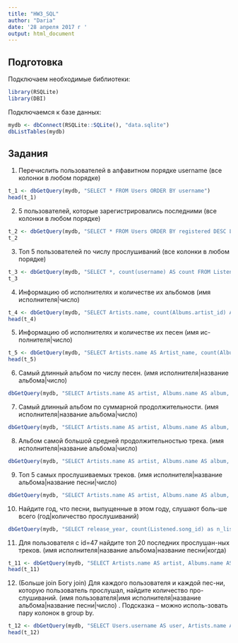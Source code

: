 ---
title: "HW3_SQL"
author: "Daria"
date: '28 апреля 2017 г '
output: html_document
---

## Подготовка

Подключаем необходимые библиотеки:

```{r}
library(RSQLite)
library(DBI)
```

Подключаемся к базе данных:

```{r}
mydb <- dbConnect(RSQLite::SQLite(), "data.sqlite")
dbListTables(mydb)
```

## Задания

1. Перечислить пользователей в алфавитном порядке username (все колонки в любом порядке)

```{r}

t_1 <- dbGetQuery(mydb, "SELECT * FROM Users ORDER BY username")
head(t_1)
```

2. 5 пользователей, которые зарегистрировались последними (все колонки в любом порядке)

```{r}
t_2 <- dbGetQuery(mydb, "SELECT * FROM Users ORDER BY registered DESC LIMIT 5")
t_2
```

3. Топ 5 пользователей по числу прослушиваний (все колонки в любом порядке)

```{r}
t_3 <- dbGetQuery(mydb, "SELECT *, count(username) AS count FROM Listened JOIN Users WHERE Users.id = Listened.user_id GROUP BY username ORDER BY count DESC LIMIT 5")
t_3
```


4. Информацию об исполнителях и количестве их альбомов (имя исполнителя|число)

```{r}

t_4 <- dbGetQuery(mydb, "SELECT Artists.name, count(Albums.artist_id) AS albums FROM Albums JOIN Artists WHERE Albums.artist_id = Artists.id GROUP BY artist_id")
head(t_4)
```

5. Информацию об исполнителях и количестве их песен (имя ис-полнителя|число)

```{r}
t_5 <- dbGetQuery(mydb, "SELECT Artists.name AS Artist_name, count(Albums.artist_id) AS songs FROM Artists JOIN Albums JOIN Songs WHERE Artists.id = Albums.artist_id AND Albums.id = Songs.Album_id GROUP BY Artists.id")
head(t_5)
```

6. Самый длинный альбом по числу песен. (имя исполнителя|название альбома|число)

```{r}
dbGetQuery(mydb, "SELECT Artists.name AS artist, Albums.name AS album, count(Songs.id) AS all_songs FROM Songs JOIN Albums ON Songs.album_id = Albums.id JOIN Artists ON Albums.artist_id = Artists.id GROUP BY Albums.name ORDER BY all_songs DESC LIMIT 1")

```

7. Самый длинный альбом по суммарной продолжительности. (имя исполнителя|название альбома|число)

```{r}
dbGetQuery(mydb, "SELECT Artists.name AS artist, Albums.name AS album, total(duration) FROM Artists JOIN Albums JOIN Songs WHERE Artists.id = Albums.artist_id AND Albums.id = Songs.Album_id GROUP BY Albums.id ORDER BY total(duration) DESC LIMIT 1")
```

8. Альбом самой большой средней продолжительностью трека. (имя исполнителя|название альбома|число)

```{r}
dbGetQuery(mydb, "SELECT Artists.name AS artist, Albums.name AS album, sum(duration)/count(Songs.id) AS mean_duration FROM Songs JOIN Albums ON Songs.album_id = Albums.id JOIN Artists ON Albums.artist_id = Artists.id GROUP BY Albums.id ORDER BY mean_duration DESC LIMIT 1")

```


9. Топ 5 самых прослушиваемых треков. (имя исполнителя|название
альбома|название песни|число)

```{r}
dbGetQuery(mydb, "SELECT Artists.name AS artist, Albums.name AS album, Songs.name AS song,  count(song_id) AS n_listening FROM Listened JOIN Songs JOIN Albums JOIN Artists WHERE Listened.song_id = Songs.id AND Songs.album_id = Albums.id AND Artists.id = Albums.artist_id GROUP BY song_id ORDER BY n_listening DESC LIMIT 5")

```

10. Найдите год, что песни, выпущенные в этом году, слушают боль-ше всего (год|количество прослушиваний)
```{r}
dbGetQuery(mydb, "SELECT release_year, count(Listened.song_id) as n_listening FROM Listened JOIN Songs JOIN Albums JOIN Artists WHERE Songs.id = Listened.song_id AND Albums.id = Songs.album_id AND Artists.id = Albums.artist_id GROUP BY Albums.release_year ORDER BY n_listening DESC LIMIT 1")

```


11. Для пользователя с id=47 найдите топ 20 последних прослушан-ных треков. (имя исполнителя|название альбома|название песни|когда)

```{r}
t_11 <- dbGetQuery(mydb, "SELECT Artists.name AS artist, Albums.name AS album, Songs.name AS song, Listened.start_time AS time FROM Listened JOIN Songs JOIN Albums JOIN Artists JOIN Users WHERE Songs.id = Listened.song_id AND Albums.id = Songs.album_id AND Artists.id = Albums.artist_id AND Users.id = Listened.user_id AND Users.id = 47 ORDER BY Listened.start_time DESC LIMIT 20")
head(t_11)

```

12. (Больше join Богу join) Для каждого пользователя и каждой пес-ни, которую пользователь прослушал, найдите количество про-слушиваний. (имя пользователя|имя исполнителя|название
альбома|название песни|число) . Подсказка – можно исполь-зовать пару колонок в group by.

```{r}
t_12 <- dbGetQuery(mydb, "SELECT Users.username AS user, Artists.name AS artist_name, Albums.name AS album_name, Songs.name AS song_name, count(Listened.start_time) AS listened FROM Songs JOIN Albums ON Songs.album_id = Albums.id JOIN Artists ON Albums.artist_id = Artists.id JOIN Listened ON Songs.id = Listened.song_id JOIN Users ON Users.id = Listened.user_id GROUP BY Listened.song_id, Users.id")
head(t_12)
```


